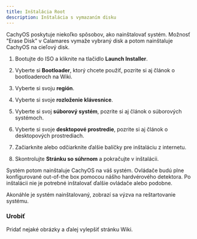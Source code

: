```yaml
---
title: Inštalácia Root
description: Inštalácia s vymazaním disku
---
```



CachyOS poskytuje niekoľko spôsobov, ako nainštalovať systém.
Možnosť "Erase Disk" v Calamares vymaže vybraný disk a potom nainštaluje CachyOS na cieľový disk.

<Steps>

1. Bootujte do ISO a kliknite na tlačidlo **Launch Installer**.

2. Vyberte si **Bootloader**, ktorý chcete použiť, pozrite si aj článok o bootloaderoch na Wiki.

3. Vyberte si svoju **región**.

4. Vyberte si svoje **rozloženie klávesnice**.

5. Vyberte si svoj **súborový systém**, pozrite si aj článok o súborových systémoch.

6. Vyberte si svoje **desktopové prostredie**, pozrite si aj článok o desktopových prostrediach.

7. Začiarknite alebo odčiarknite ďalšie balíčky pre inštaláciu z internetu.

8. Skontrolujte **Stránku so súhrnom** a pokračujte v inštalácii.

</Steps>

Systém potom nainštaluje CachyOS na váš systém. Ovládače budú plne konfigurované out-of-the box pomocou nášho hardvérového detektora. Po inštalácii nie je potrebné inštalovať ďalšie ovládače alebo podobne.

Akonáhle je systém nainštalovaný, zobrazí sa výzva na reštartovanie systému.

### Urobiť

Pridať nejaké obrázky a ďalej vylepšiť stránku Wiki.
